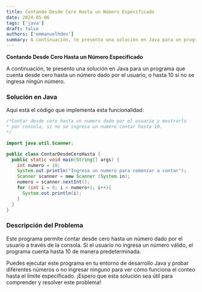 ```yaml
---
title: Contando Desde Cero Hasta un Número Especificado
date: 2024-05-06
tags: ['java']
draft: false
authors: ['emmanuelhdev']
summary: A continuación, te presento una solución en Java para un programa que cuenta desde cero hasta un número dado por el usuario, o hasta 10 si no se ingresa ningún número.
---
```


**Contando Desde Cero Hasta un Número Especificado**

A continuación, te presento una solución en Java para un programa que cuenta desde cero hasta un número dado por el usuario, o hasta 10 si no se ingresa ningún número.

### Solución en Java

Aquí está el código que implementa esta funcionalidad:

```java
/*Contar desde cero hasta un numero dado por el usuario y mostrarlo
* por consola, si no se ingresa un numero contar hasta 10.
*/

import java.util.Scanner;

public class ContarDesdeCeroHasta {
  public static void main(String[] args) {
    int numero = 10;
    System.out.println("Ingresa un numero para comenzar a contar");
    Scanner scanner = new Scanner (System.in);
    numero = scanner.nextInt();
    for (int i = 0; i < numero+1; i++){
      System.out.println(i);
    }
  }
}
```

### Descripción del Problema

Este programa permite contar desde cero hasta un número dado por el usuario a través de la consola. Si el usuario no ingresa un número válido, el programa cuenta hasta 10 de manera predeterminada.

Puedes ejecutar este programa en tu entorno de desarrollo Java y probar diferentes números o no ingresar ninguno para ver cómo funciona el conteo hasta el límite especificado. ¡Espero que esta solución sea útil para comprender y resolver este problema!